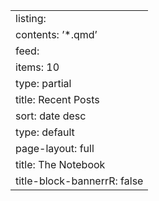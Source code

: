 ---
listing:
  contents: '*.qmd'
  feed:
    items: 10
    type: partial
    title: Recent Posts
  sort: date desc
  type: default
page-layout: full
title: The Notebook
title-block-bannerrR: false
---